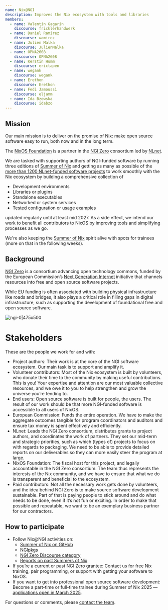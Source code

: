```yaml
---
name: Nix@NGI
description: Improves the Nix ecosystem with tools and libraries
members:
  - name: Valentin Gagarin
    discourse: fricklerhandwerk
  - name: Daniel Ramirez
    discourse: wamirez
  - name: Julien Malka
    discourse: JulienMalka
  - name: OPNA2608
    discourse: OPNA2608
  - name: Kerstin Humm
    discourse: erictapen
  - name: wegank
    discourse: wegank
  - name: Erethon
    discourse: Erethon
  - name: Fedi Jamoussi
    discourse: eljamm
  - name: Ida Bzowska
    discourse: idabzo
---
```


## Mission

Our main mission is to deliver on the promise of Nix: make open source software easy to run, both now and in the long term.

The [NixOS Foundation](https://github.com/NixOS/foundation) is a partner in the [NGI Zero](https://www.ngi.eu/ngi-projects/ngi-zero) consortium led by [NLnet](https://nlnet.nl).

We are tasked with supporting authors of NGI-funded software by running three editions of [Summer of Nix](https://github.com/ngi-nix/summer-of-nix) and getting as many as possible of the [more than 1200 NLnet-funded software projects](https://nlnet.nl/project/) to work smoothly with the Nix ecosystem by building a comprehensive collection of

- Development environments
- Libraries or plugins
- Standalone executables
- Networked or system services
- Tested configuration or usage examples

updated regularly until at least mid 2027. As a side effect, we intend our work to benefit all contributors to NixOS by improving tools and simplifying processes as we go.

We're also keeping the [Summer of Nix](https://github.com/ngi-nix/summer-of-nix) spirit alive with spots for trainees (more on that in the following weeks).

## Background

[NGI Zero](https://www.ngi.eu/ngi-projects/ngi-zero/) is a consortium advancing open technology commons, funded by the European Commission’s [Next Generation Internet](https://ngi.eu/) initiative that channels resources into free and open source software projects.

While EU funding is often associated with building physical infrastructure like roads and bridges, it also plays a critical role in filling gaps in digital infrastructure, such as supporting the development of foundational free and open source software.

![ngi-0|475x500](upload://47ORMWFIIoQvuFTe3ngVfyMLWZj.png)

# Stakeholders

These are the people we work for and with:

- Project authors: Their work is at the core of the NGI software ecosystem. Our main task is to support and amplify it.
- Volunteer contributors: Most of the Nix ecosystem is built by volunteers, who donate their time to the community by making useful contributions. This is you! Your expertise and attention are our most valuable collective resources, and we owe it to you to help strengthen and grow the universe you’re tending to.
- End users: Open source software is built for people, the users. The result of our work should be that more NGI-funded software is accessible to all users of NixOS.
- European Commission: Funds the entire operation. We have to make the aggregate outcomes tangible for program coordinators and auditors and ensure tax money is spent effectively and efficiently.
- NLnet: Leads the NGI Zero consortium, distributes grants to project authors, and coordinates the work of partners. They set our mid-term and strategic priorities, such as which (types of) projects to focus on with regards to packaging. We need to be able to provide detailed reports on our deliverables so they can more easily steer the program at large.
- NixOS Foundation: The fiscal host for this project, and legally accountable in the NGI Zero consortium. The team thus represents the interests of the Nix community, and we have to ensure that what we do is transparent and beneficial to the ecosystem.
- Paid contributors: Not all the necessary work gets done by volunteers, and the idea behind NGI Zero is to make source software development sustainable. Part of that is paying people to stick around and do what needs to be done, even if it’s not fun or exciting. In order to make that possible and repeatable, we want to be an exemplary business partner for our contractors.

## How to participate

- Follow Nix@NGI activities on:
  - [Summer of Nix on GitHub](https://github.com/ngi-nix/summer-of-nix)
  - [NGIpkgs](https://github.com/ngi-nix/ngipkgs)
  - [NGI Zero Discourse category](https://discourse.nixos.org/c/dev/ngi-zero/45)
  - [Reports on past Summers of Nix](https://github.com/ngi-nix/summer-of-nix?#annual-reports)
- If you’re a current or past NGI Zero grantee: Contact us for free Nix training, pair programming, or support with getting your software to NixOS.
- If you want to get into professional open source software development: Become a part-time or full-time trainee during Summer of Nix 2025 — [applications open in March 2025](https://github.com/ngi-nix/summer-of-nix?#applications).

For questions or comments, please [contact the team](https://github.com/ngi-nix/summer-of-nix#contact).
